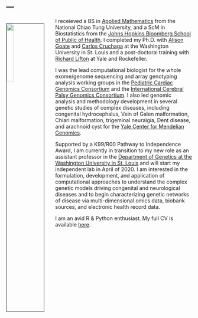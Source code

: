 ---
---

<link rel="stylesheet" href="styles.css" type="text/css">
<img src="images/SJIN.png" style="width:20%; border:1px solid; margin-top: 15px; margin-right: 30px" align="left">

I receieved a BS in [Applied Mathematics](http://www.math.nctu.edu.tw/) from the National Chiao Tung University, and a ScM in Biostatistics from the [Johns Hopkins Bloomberg School of Public of Health](https://www.jhsph.edu/departments/biostatistics/). I completed my Ph.D. with [Alison Goate](http://labs.neuroscience.mssm.edu/project/goate-lab/) and [Carlos Cruchaga](https://neurogenomics.wustl.edu/) at the Washington University in St. Louis and a post-doctoral training with [Richard Lifton](https://www.rockefeller.edu/about/executive-leadership/president/) at Yale and Rockefeller.

I was the lead computational biologist for the whole exome/genome sequencing and array genotyping analysis working groups in the [Pediatric Cardiac Genomics Consortium](https://benchtobassinet.com/?page_id=17) and the [International Cerebral Palsy Genomics Consortium](https://icpgc.org). I also led genomic analysis and methodology development in several genetic studies of complex diseases, including congenital hydrocephalus, Vein of Galen malformation, Chiari malformation, trigeminal neuralgia, Dent disease, and arachnoid cyst for the [Yale Center for Mendelian Genomics](https://medicine.yale.edu/keck/ycga/mendelian/).

Supported by a K99/R00 Pathway to Independence Award, I am currently in transition to my new role as an assistant professor in the [Department of Genetics at the Washington University in St. Louis](http://genetics.wustl.edu/) and will start my independent lab in April of 2020. I am interested in the formulation, development, and application of computational approaches to understand the complex genetic models driving congenital and neurological diseases and to begin characterizing genetic networks of disease via multi-dimensional omics data, biobank sources, and electronic health record data.

I am an avid R & Python enthusiast. My full CV is available [here](files/sjin-CV 08-18-2019 Detailed Format.pdf). 
